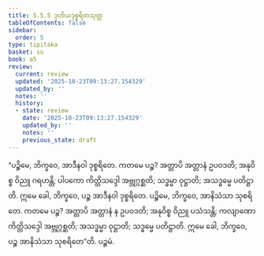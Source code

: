 ```yaml
---
title: 5.5.5 ဒုတိယဒုစ္စရိတသုတ္တ
tableOfContents: false
sidebar:
  order: 5
type: tipitaka
basket: su
book: a5
review:
  current: review
  updated: '2025-10-23T09:13:27.154329'
  updated_by: ''
  notes: ''
  history:
  - state: review
    date: '2025-10-23T09:13:27.154329'
    updated_by: ''
    notes: ''
    previous_state: draft
---
```



<ReviewStatus review={frontmatter.review} showDetails={true} />

<HypothesisAnnotation frontmatter={frontmatter} />

<DynamicBreadcrumb />

<Division number="245" book="a5" e="ch" v="16" p="234">

<Paragraph number="1327" book="a5">
“ပဉ္စိမေ, ဘိက္ခဝေ, အာဒီနဝါ ဒုစ္စရိတေ. ကတမေ ပဉ္စ? အတ္တာပိ အတ္တာနံ ဥပဝဒတိ; အနုဝိစ္စ ဝိညူ ဂရဟန္တိ; ပါပကော ကိတ္တိသဒ္ဒေါ အဗ္ဘုဂ္ဂစ္ဆတိ; သဒ္ဓမ္မာ ဝုဋ္ဌာတိ; အသဒ္ဓမ္မေ ပတိဋ္ဌာတိ. ဣမေ ခေါ, ဘိက္ခဝေ, ပဉ္စ အာဒီနဝါ ဒုစ္စရိတေ.
</Paragraph>

<Paragraph number="1328" book="a5">
ပဉ္စိမေ, ဘိက္ခဝေ, အာနိသံသာ သုစရိတေ. ကတမေ ပဉ္စ? အတ္တာပိ အတ္တာနံ န ဥပဝဒတိ; အနုဝိစ္စ ဝိညူ ပသံသန္တိ; ကလျာဏော ကိတ္တိသဒ္ဒေါ အဗ္ဘုဂ္ဂစ္ဆတိ; အသဒ္ဓမ္မာ ဝုဋ္ဌာတိ; သဒ္ဓမ္မေ ပတိဋ္ဌာတိ. ဣမေ ခေါ, ဘိက္ခဝေ, ပဉ္စ အာနိသံသာ သုစရိတေ”တိ.

</Paragraph>
</Division>

<Paragraph number="1329" type="center" book="a5">
ပဉ္စမံ.
</Paragraph>